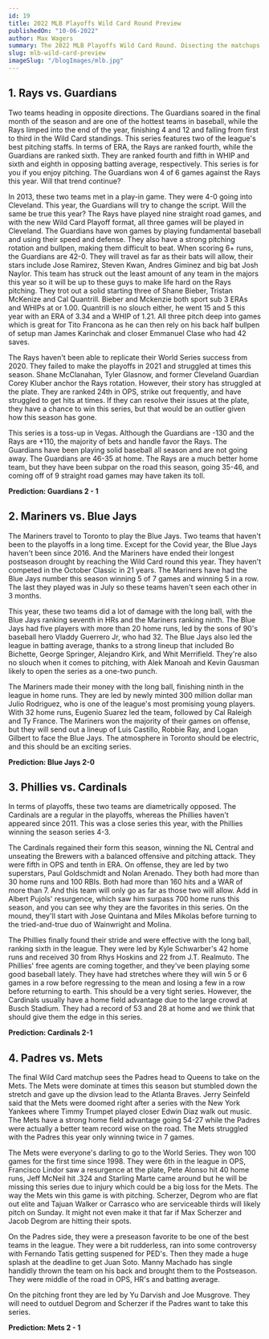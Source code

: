 ```yaml
---
id: 19
title: 2022 MLB Playoffs Wild Card Round Preview
publishedOn: "10-06-2022"
author: Max Wagers
summary: The 2022 MLB Playoffs Wild Card Round. Disecting the matchups, team previews and what to watch for heading into the best of three series.
slug: mlb-wild-card-preview
imageSlug: "/blogImages/mlb.jpg"
---
```


<h2 style={{ backgroundColor: "black", color: "white", padding: "20px" }}>
  1. Rays vs. Guardians
</h2>
<div style={{ fontFamily: "monospace", margin: "0 24px" }}>
 Two teams heading in opposite directions. The Guardians soared in the final month of the season and are one of the hottest teams in baseball, while the Rays limped into the end of the year, finishing 4 and 12 and falling from first to third in the Wild Card standings. This series features two of the league's best pitching staffs. In terms of ERA, the Rays are ranked fourth, while the Guardians are ranked sixth. They are ranked fourth and fifth in WHIP and sixth and eighth in opposing batting average, respectively. This series is for you if you enjoy pitching. The Guardians won 4 of 6 games against the Rays this year. Will that trend continue?

In 2013, these two teams met in a play-in game. They were 4-0 going into Cleveland. This year, the Guardians will try to change the script. Will the same be true this year? The Rays have played nine straight road games, and with the new Wild Card Playoff format, all three games will be played in Cleveland. The Guardians have won games by playing fundamental baseball and using their speed and defense. They also have a strong pitching rotation and bullpen, making them difficult to beat. When scoring 6+ runs, the Guardians are 42-0. They will travel as far as their bats will allow, their stars include Jose Ramirez, Steven Kwan, Andres Giminez and big bat Josh Naylor. This team has struck out the least amount of any team in the majors this year so it will be up to these guys to make life hard on the Rays pitching. They trot out a solid starting three of Shane Bieber, Tristan McKenize and Cal Quantrill. Bieber and Mckenzie both sport sub 3 ERAs and WHIPs at or 1.00. Quantrill is no slouch either, he went 15 and 5 this year with an ERA of 3.34 and a WHIP of 1.21. All three pitch deep into games which is great for Tito Francona as he can then rely on his back half bullpen of setup man James Karinchak and closer Emmanuel Clase who had 42 saves.

The Rays haven't been able to replicate their World Series success from 2020. They failed to make the playoffs in 2021 and struggled at times this season. Shane McClanahan, Tyler Glasnow, and former Cleveland Guardian Corey Kluber anchor the Rays rotation. However, their story has struggled at the plate. They are ranked 24th in OPS, strike out frequently, and have struggled to get hits at times. If they can resolve their issues at the plate, they have a chance to win this series, but that would be an outlier given how this season has gone.

This series is a toss-up in Vegas. Although the Guardians are -130 and the Rays are +110, the majority of bets and handle favor the Rays. The Guardians have been playing solid baseball all season and are not going away. The Guardians are 46-35 at home. The Rays are a much better home team, but they have been subpar on the road this season, going 35-46, and coming off of 9 straight road games may have taken its toll.

  <b>Prediction: Guardians 2 - 1 </b>
</div>

<h2 style={{ backgroundColor: "black", color: "white", padding: "20px" }}>
  2. Mariners vs. Blue Jays
</h2>
<div style={{ fontFamily: "monospace", margin: "0 24px" }}>
 The Mariners travel to Toronto to play the Blue Jays. Two teams that haven't been to the playoffs in a long time. Except for the Covid year, the Blue Jays haven't been since 2016. And the Mariners have ended their longest postseason drought by reaching the Wild Card round this year. They haven't competed in the October Classic in 21 years. The Mariners have had the Blue Jays number this season winning 5 of 7 games and winning 5 in a row. The last they played was in July so these teams haven't seen each other in 3 months.

This year, these two teams did a lot of damage with the long ball, with the Blue Jays ranking seventh in HRs and the Mariners ranking ninth. The Blue Jays had five players with more than 20 home runs, led by the sons of 90's baseball hero Vladdy Guerrero Jr, who had 32. The Blue Jays also led the league in batting average, thanks to a strong lineup that included Bo Bichette, George Springer, Alejandro Kirk, and Whit Merrifield. They're also no slouch when it comes to pitching, with Alek Manoah and Kevin Gausman likely to open the series as a one-two punch.

The Mariners made their money with the long ball, finishing ninth in the league in home runs. They are led by newly minted 300 million dollar man Julio Rodriguez, who is one of the league's most promising young players. With 32 home runs, Eugenio Suarez led the team, followed by Cal Raleigh and Ty France. The Mariners won the majority of their games on offense, but they will send out a lineup of Luis Castillo, Robbie Ray, and Logan Gilbert to face the Blue Jays. The atmosphere in Toronto should be electric, and this should be an exciting series.

<b>Prediction: Blue Jays 2-0</b>

</div>

<h2 style={{ backgroundColor: "black", color: "white", padding: "20px" }}>
  3. Phillies vs. Cardinals
</h2>
<div style={{ fontFamily: "monospace", margin: "0 24px" }}>
In terms of playoffs, these two teams are diametrically opposed. The Cardinals are a regular in the playoffs, whereas the Phillies haven't appeared since 2011. This was a close series this year, with the Phillies winning the season series 4-3.

The Cardinals regained their form this season, winning the NL Central and unseating the Brewers with a balanced offensive and pitching attack. They were fifth in OPS and tenth in ERA. On offense, they are led by two superstars, Paul Goldschmidt and Nolan Arenado. They both had more than 30 home runs and 100 RBIs. Both had more than 160 hits and a WAR of more than 7. And this team will only go as far as those two will allow. Add in Albert Pujols' resurgence, which saw him surpass 700 home runs this season, and you can see why they are the favorites in this series. On the mound, they'll start with Jose Quintana and Miles Mikolas before turning to the tried-and-true duo of Wainwright and Molina.

The Phillies finally found their stride and were effective with the long ball, ranking sixth in the league. They were led by Kyle Schwarber's 42 home runs and received 30 from Rhys Hoskins and 22 from J.T. Realmuto. The Phillies' free agents are coming together, and they've been playing some good baseball lately. They have had stretches where they will win 5 or 6 games in a row before regressing to the mean and losing a few in a row before returning to earth. This should be a very tight series. However, the Cardinals usually have a home field advantage due to the large crowd at Busch Stadium. They had a record of 53 and 28 at home and we think that should give them the edge in this series.

<b>Prediction: Cardinals 2-1</b>

</div>

<h2 style={{ backgroundColor: "black", color: "white", padding: "20px" }}>
  4. Padres vs. Mets
</h2>
<div style={{ fontFamily: "monospace", margin: "0 24px" }}>
  The final Wild Card matchup sees the Padres head to Queens to take on the Mets. The Mets were dominate at times this season but stumbled down the stretch and gave up the divsion lead to the Atlanta Braves. Jerry Seinfeld said that the Mets were doomed right after a series with the New York Yankees where Timmy Trumpet played closer Edwin Diaz walk out music. The Mets have a strong home field advantage going 54-27 while the Padres were actually a better team record wise on the road. The Mets struggled with the Padres this year only winning twice in 7 games.

The Mets were everyone's darling to go to the World Series. They won 100 games for the first time since 1998. They were 6th in the league in OPS, Francisco Lindor saw a resurgence at the plate, Pete Alonso hit 40 home runs, Jeff McNeil hit .324 and Starling Marte came around but he will be missing this series due to injury which could be a big loss for the Mets. The way the Mets win this game is with pitching. Scherzer, Degrom who are flat out elite and Tajuan Walker or Carrasco who are serviceable thirds will likely pitch on Sunday. It might not even make it that far if Max Scherzer and Jacob Degrom are hitting their spots.

On the Padres side, they were a preseason favorite to be one of the best teams in the league. They were a bit rudderless, ran into some controversy with Fernando Tatis getting suspened for PED's. Then they made a huge splash at the deadline to get Juan Soto. Manny Machado has single handidly thrown the team on his back and brought them to the Postseason. They were middle of the road in OPS, HR's and batting average.

On the pitching front they are led by Yu Darvish and Joe Musgrove. They will need to outduel Degrom and Scherzer if the Padres want to take this series.

  <b>Prediction: Mets 2 - 1 </b>
</div>

